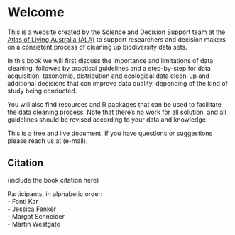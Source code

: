 # Welcome {.unnumbered}

This is a website created by the Science and Decision Support team at the [Atlas of Living Australia (ALA)](https://www.ala.org.au/) to support researchers and decision makers on a consistent process of cleaning up biodiversity data sets.

In this book we will first discuss the importance and limitations of data cleaning, followed by practical guidelines and a step-by-step for data acquisition, taxonomic, distribution and ecological data clean-up and additional decisions that can improve data quality, depending of the kind of study being conducted.

You will also find resources and R packages that can be used to facilitate the data cleaning process. Note that there's no work for all solution, and all guidelines should be revised according to your data and knowledge.

This is a free and live document. If you have questions or suggestions please reach us at (e-mail).

## Citation {.unnumbered}

(include the book citation here)

Participants, in alphabetic order:\
- Fonti Kar\
- Jessica Fenker\
- Margot Schneider\
- Martin Westgate
